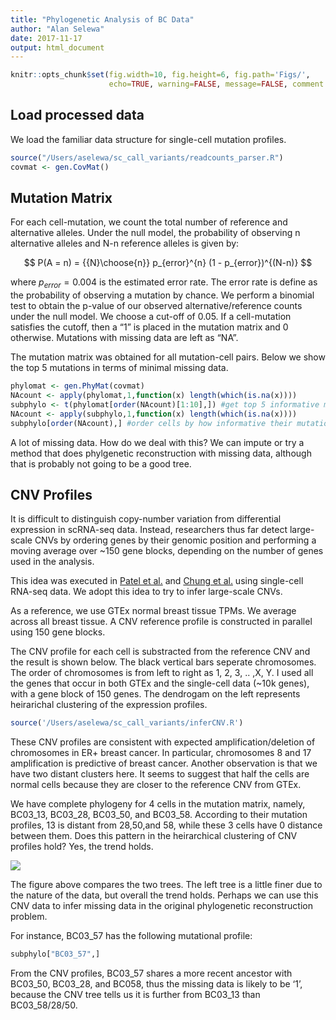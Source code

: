 ```yaml
---
title: "Phylogenetic Analysis of BC Data"
author: "Alan Selewa"
date: 2017-11-17
output: html_document
---
```


```r
knitr::opts_chunk$set(fig.width=10, fig.height=6, fig.path='Figs/',
                      echo=TRUE, warning=FALSE, message=FALSE, comment = NA)
```

## Load processed data

We load the familiar data structure for single-cell mutation profiles.

```r
source("/Users/aselewa/sc_call_variants/readcounts_parser.R")
covmat <- gen.CovMat()
```

## Mutation Matrix

For each cell-mutation, we count the total number of reference and alternative alleles. Under the null model, the probability of observing n alternative alleles and N-n reference alleles is given by:

$$ P(A = n) = {{N}\choose{n}}  p_{error}^{n} (1 - p_{error})^{(N-n)} $$

where $p_{error} = 0.004$ is the estimated error rate. The error rate is define as the probability of observing a mutation by chance. We perform a binomial test to obtain the p-value of our observed alternative/reference counts under the null model. We choose a cut-off of 0.05. If a cell-mutation satisfies the cutoff, then a "1" is placed in the mutation matrix and 0 otherwise. Mutations with missing data are left as "NA". 

The mutation matrix was obtained for all mutation-cell pairs. Below we show the top 5 mutations in terms of minimal missing data. 

```r
phylomat <- gen.PhyMat(covmat)
NAcount <- apply(phylomat,1,function(x) length(which(is.na(x))))
subphylo <- t(phylomat[order(NAcount)[1:10],]) #get top 5 informative mutations
NAcount <- apply(subphylo,1,function(x) length(which(is.na(x))))
subphylo[order(NAcount),] #order cells by how informative their mutations are
```

A lot of missing data. How do we deal with this? We can impute or try a method that does phylgenetic reconstruction with missing data, although that is probably not going to be a good tree. 

## CNV Profiles

It is difficult to distinguish copy-number variation from differential expression in scRNA-seq data. Instead, researchers thus far detect large-scale CNVs by ordering genes by their genomic position and performing a moving average over ~150 gene blocks, depending on the number of genes used in the analysis.

This idea was executed in [Patel et al.](http://science.sciencemag.org/content/early/2014/06/11/science.1254257) and [Chung et al.](https://www.nature.com/articles/ncomms15081) using single-cell RNA-seq data. We adopt this idea to try to infer large-scale CNVs.

As a reference, we use GTEx normal breast tissue TPMs. We average across all breast tissue. A CNV reference profile is constructed in parallel using 150 gene blocks.

The CNV profile for each cell is substracted from the reference CNV and the result is shown below. The black vertical bars seperate chromosomes. The order of chromosomes is from left to right as 1, 2, 3, .. ,X, Y. I used all the genes that occur in both GTEx and the single-cell data (~10k genes), with a gene block of 150 genes. The dendrogam on the left represents heirarichal clustering of the expression profiles. 

```r
source('/Users/aselewa/sc_call_variants/inferCNV.R')
```


These CNV profiles are consistent with expected amplification/deletion of chromosomes in ER+ breast cancer. In particular, chromosomes 8 and 17 amplification is predictive of breast cancer. Another observation is that we have two distant clusters here. It seems to suggest that half the cells are normal cells because they are closer to the reference CNV from GTEx.


We have complete phylogeny for 4 cells in the mutation matrix, namely, BC03_13, BC03_28, BC03_50, and BC03_58. According to their mutation profiles, 13 is distant from 28,50,and 58, while these 3 cells have 0 distance between them. Does this pattern in the heirarchical clustering of CNV profiles hold? Yes, the trend holds. 

![](/Users/aselewa/web/img/cnv_mutation_fig.png)

The figure above compares the two trees. The left tree is a little finer due to the nature of the data, but overall the trend holds. Perhaps we can use this CNV data to infer missing data in the original phylogenetic reconstruction problem.

For instance, BC03_57 has the following mutational profile:

```r
subphylo["BC03_57",]
```

From the CNV profiles, BC03_57 shares a more recent ancestor with BC03_50, BC03_28, and BC058, thus the missing data is likely to be '1', because the CNV tree tells us it is further from BC03_13 than BC03_58/28/50.


